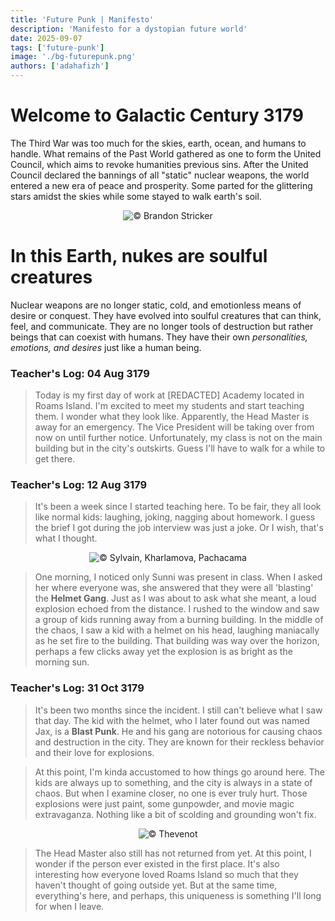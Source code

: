 ```yaml
---
title: 'Future Punk | Manifesto'
description: 'Manifesto for a dystopian future world'
date: 2025-09-07
tags: ['future-punk']
image: './bg-futurepunk.png'
authors: ['adahafizh']
---
```


# Welcome to Galactic Century 3179

The Third War was too much for the skies, earth, ocean, and humans to handle. What remains of the Past World gathered as one to form the United Council, which aims to revoke humanities previous sins. After the United Council declared the bannings of all "static" nuclear weapons, the world entered a new era of peace and prosperity. Some parted for the glittering stars amidst the skies while some stayed to walk earth's soil. 

<div align="center">
    <img src="https://cdna.artstation.com/p/assets/images/images/023/563/554/4k/brandon-stricker-lakes-of-mars-cover-2-crop1.jpg?1579620591" alt="© Brandon Stricker"/>  
</div>

# In this Earth, nukes are soulful creatures

Nuclear weapons are no longer static, cold, and emotionless means of desire or conquest. They have evolved into soulful creatures that can think, feel, and communicate. They are no longer tools of destruction but rather beings that can coexist with humans. They have their own *personalities, emotions, and desires* just like a human being.

### Teacher's Log: 04 Aug 3179

> Today is my first day of work at [REDACTED] Academy located in Roams Island. I'm excited to meet my students and start teaching them. I wonder what they look like. Apparently, the Head Master is away for an emergency. The Vice President will be taking over from now on until further notice. Unfortunately, my class is not on the main building but in the city's outskirts. Guess I'll have to walk for a while to get there.

### Teacher's Log: 12 Aug 3179

> It's been a week since I started teaching here. To be fair, they all look like normal kids: laughing, joking, nagging about homework. I guess the brief I got during the job interview was just a joke. Or I wish, that's what I thought. 

<div align="center">
    <img src="https://i.imgur.com/8IpaLQC.png" alt="© Sylvain, Kharlamova, Pachacama"/>  
</div>

> One morning, I noticed only Sunni was present in class. When I asked her where everyone was, she answered that they were all 'blasting' the **Helmet Gang**. Just as I was about to ask what she meant, a loud explosion echoed from the distance. I rushed to the window and saw a group of kids running away from a burning building. In the middle of the chaos, I saw a kid with a helmet on his head, laughing maniacally as he set fire to the building. That building was way over the horizon, perhaps a few clicks away yet the explosion is as bright as the morning sun.

### Teacher's Log: 31 Oct 3179

> It's been two months since the incident. I still can't believe what I saw that day. The kid with the helmet, who I later found out was named Jax, is a **Blast Punk**. He and his gang are notorious for causing chaos and destruction in the city. They are known for their reckless behavior and their love for explosions.

> At this point, I'm kinda accustomed to how things go around here. The kids are always up to something, and the city is always in a state of chaos. But when I examine closer, no one is ever truly hurt. Those explosions were just paint, some gunpowder, and movie magic extravaganza. Nothing like a bit of scolding and grounding won't fix.

<div align="center">
    <img src="https://i.imgur.com/XeTfAKP.png" alt="© Thevenot"/>  
</div>

> The Head Master also still has not returned from yet. At this point, I wonder if the person ever existed in the first place. It's also interesting how everyone loved Roams Island so much that they haven't thought of going outside yet. But at the same time, everything's here, and perhaps, this uniqueness is something I'll long for when I leave.





